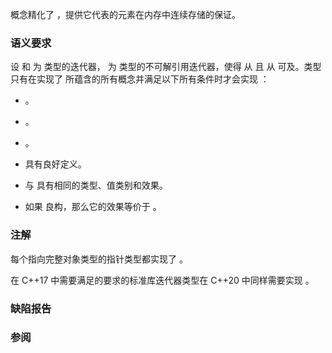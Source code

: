 {{cpp/title|contiguous_iterator}}
{{cpp/iterator/navbar}}
{{ddcl|header=iterator|since=c++20|1=
template&lt; class I &gt;
    concept contiguous_iterator =
        std::random_access_iterator&lt;I&gt; &amp;&amp;
        std::derived_from&lt;/*ITER_CONCEPT*/&lt;I&gt;, std::contiguous_iterator_tag&gt; &amp;&amp;
        std::is_lvalue_reference_v&lt;std::iter_reference_t&lt;I&gt;&gt; &amp;&amp;
        std::same_as&lt;std::iter_value_t&lt;I&gt;,
                     std::remove_cvref_t&lt;std::iter_reference_t&lt;I&gt;&gt;&gt; &amp;&amp;
        requires(const I&amp; i) {
            { std::to_address(i) } -&gt;
              std::same_as&lt;std::add_pointer_t&lt;std::iter_reference_t&lt;I&gt;&gt;&gt;;
        };
}}

{{tt|contiguous_iterator}} 概念精化了 {{lconcept|random_access_iterator}}，提供它代表的元素在内存中连续存储的保证。

{{rrev|since=c++26|
给定具有某个实现了 {{tt|contiguous_iterator}} 的类型的迭代器 {{c|i}}，哨位 {{c|s}} 和非负整数 {{c|n}}：
* 对于任何{{rlps|/#范围}} {{range|i|s}}，标准库函数都能将它替换成 {{range|std::to_address(i)|std::to_address(i + ranges::distance(i, s))}}。
* 对于任何范围 {{counted range|i|n}}，标准库函数都能将它替换成 {{counted range|std::to_address(i)|std::to_address(i + n)}}。

这意味着程序不能依赖任何解引用或增减连续迭代器 {{c|i}} 的副作用，因为标准库函数可能会操作通过 {{c|std::to_address(i)}} 获取到的指针，而不是直接操作 {{c|i}}。
}}

{{cpp/iterator/iter concept}}

===语义要求===
设 {{c|a}} 和 {{c|b}} 为 {{tt|I}} 类型的{{rlp|/#可解性与有效性|可解引用}}迭代器，{{c|c}} 为 {{tt|I}} 类型的不可解引用迭代器，使得 {{c|b}} 从 {{c|a}} {{rlp|/#范围|可及}}且 {{c|c}} 从 {{c|b}} 可及。类型 {{tt|I}} 只有在实现了 {{tt|contiguous_iterator}} 所蕴含的所有概念并满足以下所有条件时才会实现 {{tt|contiguous_iterator}}：
* {{c|1=std::to_address(a) == std::addressof(*a)}}。
* {{c|1=std::to_address(b) == std::to_address(a) + std::iter_difference_t&lt;I&gt;(b - a)}}。
* {{c|1=std::to_address(c) == std::to_address(a) + std::iter_difference_t&lt;I&gt;(c - a)}}。
* {{c|std::to_address(I{})}} 具有良好定义。
* {{c|ranges::iter_move(a)}} 与 {{c|std::move(*a)}} 具有相同的类型、值类别和效果。
* 如果 {{c|ranges::iter_swap(a, b)}} 良构，那么它的效果等价于 {{c|ranges::swap(*a, *b)}}。

{{cpp/concepts/equality preservation}}
{{cpp/concepts/implicit expression variations}}

===注解===
每个指向完整对象类型的指针类型都实现了 {{tt|contiguous_iterator}}。

在 C++17 中需要满足{{named req|ContiguousIterator}}的要求的标准库迭代器类型在 C++20 中同样需要实现 {{tt|contiguous_iterator}}。

===缺陷报告===
{{dr list begin}}
{{dr list item|wg=lwg|dr=3607|std=C++20|before={{tt|contiguous_iterator}} 可以有自定义的 {{lc|ranges::iter_move}} 和 {{lc|ranges::iter_swap}} 行为|after=已禁止}}
{{dr list item|wg=lwg|dr=4170|std=C++20|before=一对值初始化的 {{tt|contiguous_iterator}} 不一定可以表示空范围|after=保证可以}}
{{dr list end}}

===参阅===
{{dsc begin}}
{{dsc inc|cpp/iterator/dsc random_access_iterator}}
{{dsc end}}

{{langlinks|de|en|es|ja|ru}}